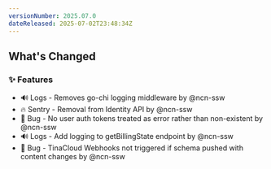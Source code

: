 ```yaml
---
versionNumber: 2025.07.0
dateReleased: 2025-07-02T23:48:34Z
---
```




## What's Changed
### ✨ Features
* 🔊 Logs - Removes go-chi logging middleware by @ncn-ssw
* 🔥 Sentry - Removal from Identity API by @ncn-ssw
* 🐛 Bug - No user auth tokens treated as error rather than non-existent by @ncn-ssw
* 🔊 Logs - Add logging to getBillingState endpoint by @ncn-ssw
* 🐛 Bug - TinaCloud Webhooks not triggered if schema pushed with content changes by @ncn-ssw




